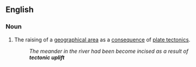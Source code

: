 ==English==

===Noun===
{{en-noun}}

# The raising of a [[geographical area]] as a [[consequence]] of [[plate tectonics]].
#: ''The meander in the river had been become incised as a result of '''tectonic uplift'''''